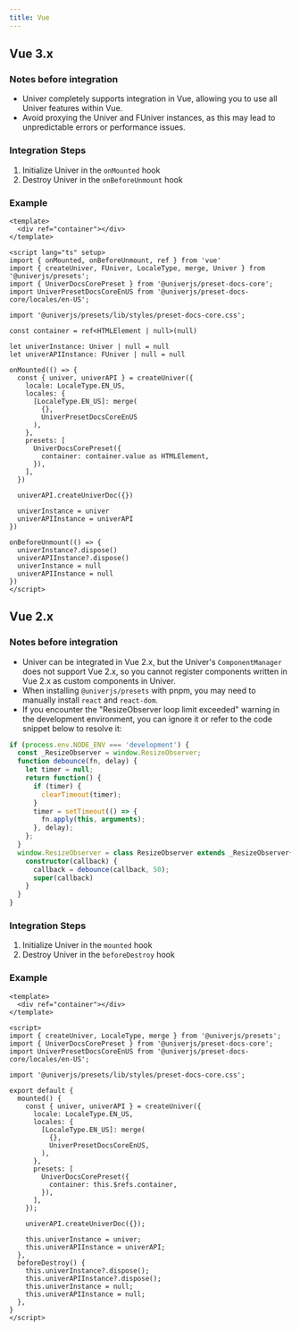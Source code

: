 ```yaml
---
title: Vue
---
```


## Vue 3.x

### Notes before integration

- Univer completely supports integration in Vue, allowing you to use all Univer features within Vue.
- Avoid proxying the Univer and FUniver instances, as this may lead to unpredictable errors or performance issues.

### Integration Steps

1. Initialize Univer in the `onMounted` hook
2. Destroy Univer in the `onBeforeUnmount` hook

### Example

```vue
<template>
  <div ref="container"></div>
</template>
 
<script lang="ts" setup>
import { onMounted, onBeforeUnmount, ref } from 'vue'
import { createUniver, FUniver, LocaleType, merge, Univer } from '@univerjs/presets';
import { UniverDocsCorePreset } from '@univerjs/preset-docs-core';
import UniverPresetDocsCoreEnUS from '@univerjs/preset-docs-core/locales/en-US';
 
import '@univerjs/presets/lib/styles/preset-docs-core.css';
 
const container = ref<HTMLElement | null>(null)
 
let univerInstance: Univer | null = null
let univerAPIInstance: FUniver | null = null
 
onMounted(() => {
  const { univer, univerAPI } = createUniver({
    locale: LocaleType.EN_US,
    locales: {
      [LocaleType.EN_US]: merge(
        {}, 
        UniverPresetDocsCoreEnUS
      ),
    },
    presets: [
      UniverDocsCorePreset({
        container: container.value as HTMLElement,
      }),
    ],
  })
 
  univerAPI.createUniverDoc({})
 
  univerInstance = univer
  univerAPIInstance = univerAPI
})
 
onBeforeUnmount(() => {
  univerInstance?.dispose()
  univerAPIInstance?.dispose()
  univerInstance = null
  univerAPIInstance = null
})
</script>
```

## Vue 2.x

### Notes before integration

- Univer can be integrated in Vue 2.x, but the Univer's `ComponentManager` does not support Vue 2.x, so you cannot register components written in Vue 2.x as custom components in Univer.
- When installing `@univerjs/presets` with pnpm, you may need to manually install `react` and `react-dom`.
- If you encounter the "ResizeObserver loop limit exceeded" warning in the development environment, you can ignore it or refer to the code snippet below to resolve it:

```typescript
if (process.env.NODE_ENV === 'development') {
  const _ResizeObserver = window.ResizeObserver;
  function debounce(fn, delay) {
    let timer = null;
    return function() {
      if (timer) {
        clearTimeout(timer);
      }
      timer = setTimeout(() => {
        fn.apply(this, arguments);
      }, delay);
    };
  }
  window.ResizeObserver = class ResizeObserver extends _ResizeObserver{
    constructor(callback) {
      callback = debounce(callback, 50);
      super(callback)
    }
  }
}
```

### Integration Steps

1. Initialize Univer in the `mounted` hook
2. Destroy Univer in the `beforeDestroy` hook

### Example

```vue
<template>
  <div ref="container"></div>
</template>
 
<script>
import { createUniver, LocaleType, merge } from '@univerjs/presets';
import { UniverDocsCorePreset } from '@univerjs/preset-docs-core';
import UniverPresetDocsCoreEnUS from '@univerjs/preset-docs-core/locales/en-US';
 
import '@univerjs/presets/lib/styles/preset-docs-core.css';
 
export default {
  mounted() {
    const { univer, univerAPI } = createUniver({
      locale: LocaleType.EN_US,
      locales: {
        [LocaleType.EN_US]: merge(
          {},
          UniverPresetDocsCoreEnUS,
        ),
      },
      presets: [
        UniverDocsCorePreset({
          container: this.$refs.container,
        }),
      ],
    });
    
    univerAPI.createUniverDoc({});
 
    this.univerInstance = univer;
    this.univerAPIInstance = univerAPI;
  },
  beforeDestroy() {
    this.univerInstance?.dispose();
    this.univerAPIInstance?.dispose();
    this.univerInstance = null;
    this.univerAPIInstance = null;
  },
}
</script>
```
